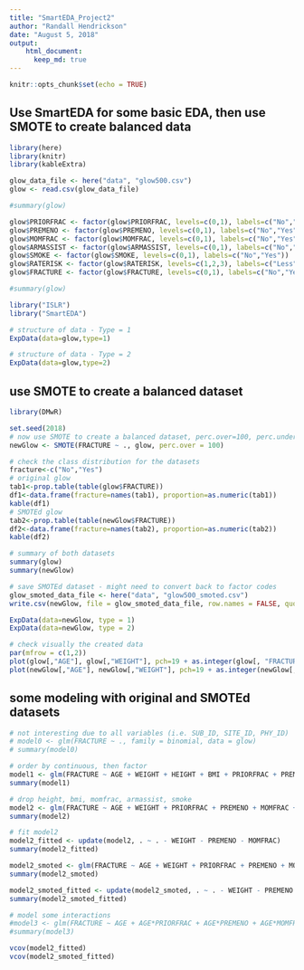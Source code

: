 ```yaml
---
title: "SmartEDA_Project2"
author: "Randall Hendrickson"
date: "August 5, 2018"
output: 
    html_document:
      keep_md: true
---
```


```r
knitr::opts_chunk$set(echo = TRUE)
```

## Use SmartEDA for some basic EDA, then use SMOTE to create balanced data

```r
library(here)
library(knitr)
library(kableExtra)

glow_data_file <- here("data", "glow500.csv")
glow <- read.csv(glow_data_file)

#summary(glow)

glow$PRIORFRAC <- factor(glow$PRIORFRAC, levels=c(0,1), labels=c("No","Yes"))
glow$PREMENO <- factor(glow$PREMENO, levels=c(0,1), labels=c("No","Yes"))
glow$MOMFRAC <- factor(glow$MOMFRAC, levels=c(0,1), labels=c("No","Yes"))
glow$ARMASSIST <- factor(glow$ARMASSIST, levels=c(0,1), labels=c("No","Yes"))
glow$SMOKE <- factor(glow$SMOKE, levels=c(0,1), labels=c("No","Yes"))
glow$RATERISK <- factor(glow$RATERISK, levels=c(1,2,3), labels=c("Less","Same","Greater"))
glow$FRACTURE <- factor(glow$FRACTURE, levels=c(0,1), labels=c("No","Yes"))

#summary(glow)

```

```r
library("ISLR")
library("SmartEDA")

# structure of data - Type = 1
ExpData(data=glow,type=1)

# structure of data - Type = 2
ExpData(data=glow,type=2)

```

## use SMOTE to create a balanced dataset 

```r
library(DMwR)

set.seed(2018)
# now use SMOTE to create a balanced dataset, perc.over=100, perc.under=200 
newGlow <- SMOTE(FRACTURE ~ ., glow, perc.over = 100)

# check the class distribution for the datasets
fracture<-c("No","Yes")
# original glow
tab1<-prop.table(table(glow$FRACTURE))
df1<-data.frame(fracture=names(tab1), proportion=as.numeric(tab1))
kable(df1)
# SMOTEd glow
tab2<-prop.table(table(newGlow$FRACTURE))
df2<-data.frame(fracture=names(tab2), proportion=as.numeric(tab2))
kable(df2)

# summary of both datasets
summary(glow)
summary(newGlow)

# save SMOTEd dataset - might need to convert back to factor codes
glow_smoted_data_file <- here("data", "glow500_smoted.csv")
write.csv(newGlow, file = glow_smoted_data_file, row.names = FALSE, quote = TRUE)

ExpData(data=newGlow, type = 1)
ExpData(data=newGlow, type = 2)

# check visually the created data
par(mfrow = c(1,2))
plot(glow[,"AGE"], glow[,"WEIGHT"], pch=19 + as.integer(glow[, "FRACTURE"]), main="original glow")
plot(newGlow[,"AGE"], newGlow[,"WEIGHT"], pch=19 + as.integer(newGlow[, "FRACTURE"]), main="SMOTEd glow")
```

## some modeling with original and SMOTEd datasets

```r
# not interesting due to all variables (i.e. SUB_ID, SITE_ID, PHY_ID)
# model0 <- glm(FRACTURE ~ ., family = binomial, data = glow)
# summary(model0)

# order by continuous, then factor
model1 <- glm(FRACTURE ~ AGE + WEIGHT + HEIGHT + BMI + PRIORFRAC + PREMENO + MOMFRAC + ARMASSIST + SMOKE + RATERISK, family = binomial, data = glow) 
summary(model1)

# drop height, bmi, momfrac, armassist, smoke
model2 <- glm(FRACTURE ~ AGE + WEIGHT + PRIORFRAC + PREMENO + MOMFRAC + RATERISK, family = binomial, data = glow)
summary(model2)

# fit model2
model2_fitted <- update(model2, . ~ . - WEIGHT - PREMENO - MOMFRAC)
summary(model2_fitted)

model2_smoted <- glm(FRACTURE ~ AGE + WEIGHT + PRIORFRAC + PREMENO + MOMFRAC + RATERISK, family = binomial, data = newGlow)
summary(model2_smoted)

model2_smoted_fitted <- update(model2_smoted, . ~ . - WEIGHT - PREMENO - MOMFRAC)
summary(model2_smoted_fitted)

# model some interactions
#model3 <- glm(FRACTURE ~ AGE + AGE*PRIORFRAC + AGE*PREMENO + AGE*MOMFRAC + PRIORFRAC, family = binomial, data = glow)
#summary(model3)

vcov(model2_fitted)
vcov(model2_smoted_fitted)

```


